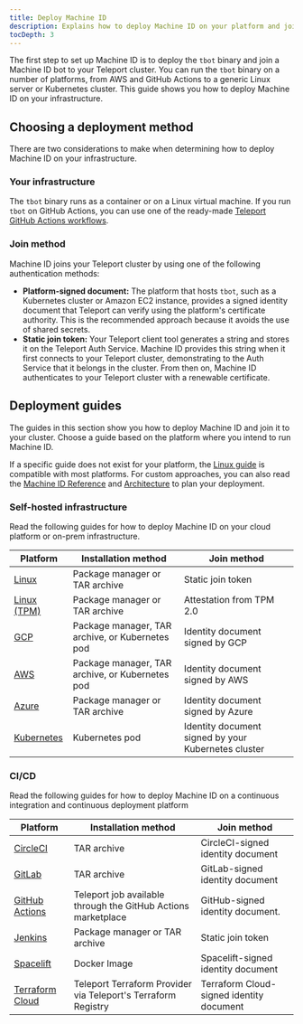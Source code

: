 ```yaml
---
title: Deploy Machine ID
description: Explains how to deploy Machine ID on your platform and join it to your Teleport cluster.
tocDepth: 3
---
```


The first step to set up Machine ID is to deploy the `tbot` binary and join a
Machine ID bot to your Teleport cluster. You can run the `tbot` binary on a
number of platforms, from AWS and GitHub Actions to a generic Linux server or
Kubernetes cluster. This guide shows you how to deploy Machine ID on your
infrastructure.

## Choosing a deployment method

There are two considerations to make when determining how to deploy Machine ID on
your infrastructure.

### Your infrastructure

The `tbot` binary runs as a container or on a Linux virtual machine. If you run
`tbot` on GitHub Actions, you can use one of the ready-made [Teleport GitHub
Actions workflows](https://github.com/teleport-actions).

### Join method

Machine ID joins your Teleport cluster by using one of the following
authentication methods:

- **Platform-signed document:** The platform that hosts `tbot`, such as a
  Kubernetes cluster or Amazon EC2 instance, provides a signed identity document
  that Teleport can verify using the platform's certificate authority. This is
  the recommended approach because it avoids the use of shared secrets.
- **Static join token:** Your Teleport client tool generates a string and stores
  it on the Teleport Auth Service. Machine ID provides this string when it first
  connects to your Teleport cluster, demonstrating to the Auth Service that it
  belongs in the cluster. From then on, Machine ID authenticates to your
  Teleport cluster with a renewable certificate.

## Deployment guides

The guides in this section show you how to deploy Machine ID and join it
to your cluster. Choose a guide based on the platform where you intend to run
Machine ID.

If a specific guide does not exist for your platform, the [Linux
guide](./deployment/linux.mdx) is compatible with most platforms. For
custom approaches, you can also read the [Machine ID Reference](../../reference/machine-id/machine-id.mdx)
and [Architecture](../../reference/architecture/machine-id-architecture.mdx) to plan your deployment.

### Self-hosted infrastructure

Read the following guides for how to deploy Machine ID on your cloud platform or
on-prem infrastructure.

| Platform                                  | Installation method                             | Join method                                         |
|-------------------------------------------|-------------------------------------------------|-----------------------------------------------------|
| [Linux](./deployment/linux.mdx)           | Package manager or TAR archive                  | Static join token                                   |
| [Linux (TPM)](./deployment/linux-tpm.mdx) | Package manager or TAR archive                  | Attestation from TPM 2.0                            |
| [GCP](./deployment/gcp.mdx)               | Package manager, TAR archive, or Kubernetes pod | Identity document signed by GCP                     |
| [AWS](./deployment/aws.mdx)               | Package manager, TAR archive, or Kubernetes pod | Identity document signed by AWS                     |
| [Azure](./deployment/azure.mdx)           | Package manager or TAR archive                  | Identity document signed by Azure                   |
| [Kubernetes](./deployment/kubernetes.mdx) | Kubernetes pod                                  | Identity document signed by your Kubernetes cluster |

### CI/CD

Read the following guides for how to deploy Machine ID on a continuous
integration and continuous deployment platform

| Platform                                          | Installation method                                           | Join method                        |
|---------------------------------------------------|---------------------------------------------------------------|------------------------------------|
| [CircleCI](./deployment/circleci.mdx)             | TAR archive                                                   | CircleCI-signed identity document  |
| [GitLab](./deployment/gitlab.mdx)                 | TAR archive                                                   | GitLab-signed identity document    |
| [GitHub Actions](./deployment/github-actions.mdx) | Teleport job available through the GitHub Actions marketplace | GitHub-signed identity document.   |
| [Jenkins](./deployment/jenkins.mdx)               | Package manager or TAR archive                                | Static join token                  |
| [Spacelift](./deployment/spacelift.mdx)           | Docker Image                                                  | Spacelift-signed identity document |
| [Terraform Cloud](../../admin-guides/infrastructure-as-code/terraform-provider/terraform-cloud.mdx) | Teleport Terraform Provider via Teleport's Terraform Registry | Terraform Cloud-signed identity document |
